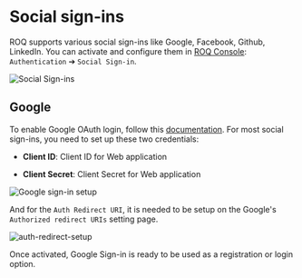 
# Social sign-ins

ROQ supports various social sign-ins like Google, Facebook, Github, LinkedIn. You can activate and configure them in
[ROQ Console](https://console.roq.tech/settings/authentication-form/social-signin): `Authentication` ➔ `Social Sign-in`.

![Social Sign-ins](/social-sign-ins.png)


## Google

To enable Google OAuth login, follow this [documentation](https://support.google.com/cloud/answer/6158849?hl=en). For most social sign-ins, you need to set up these two credentials:

* **Client ID**: Client ID for Web application

* **Client Secret**: Client Secret for Web application

![Google sign-in setup](/google-sign-in-setup.png)

And for the `Auth Redirect URI`, it is needed to be setup on the Google's `Authorized redirect URIs` setting page.

![auth-redirect-setup](/add-google-auth-redirect.png)


Once activated, Google Sign-in is ready to be used as a registration or login option.
